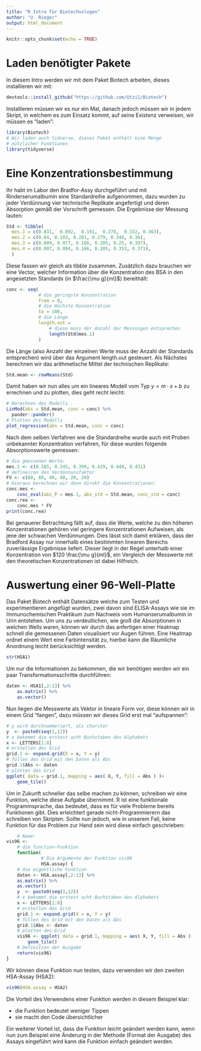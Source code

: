 ```yaml
---
title: "R Intro für Biotechnologen"
author: "U. Rieger"
output: html_document
---
```


```r
knitr::opts_chunk$set(echo = TRUE)
```

# Laden benötigter Pakete

In diesem Intro werden wir mit dem Paket Biotech arbeiten, dieses installieren wir mit:
```r
devtools::install_github("https://github.com/Utzi1/Biotech")
```
Installieren müssen wir es nur ein Mal, danach jedoch müssen wir in jedem Skript, in welchem es zum Einsatz kommt, auf seine Existenz verweisen, wir müssen es "laden":
```r
library(Biotech)
# Wir laden auch tidverse, dieses Paket enthält eine Menge
# nützlicher Funktionen
library(tidyverse)
```
# Eine Konzentrationsbestimmung

Ihr habt im Labor den Bradfor-Assy durchgeführt und mit Rinderserumalbumin eine Standardreihe aufgenommen, dazu wurden zu jeder Verdünnung vier technische Replikate angefertigt und deren Absorption gemäß der Vorschrift gemessen.
Die Ergebnisse der Messung lauten:
```r
Std <- tibble(
  mes.1 = c(0.031,	0.092,	0.191,	0.278,	0.332, 0.363),
  mes.2 = c(0.04, 0.103, 0.201, 0.279, 0.348, 0.36),
  mes.3 = c(0.009, 0.077, 0.166, 0.205, 0.25, 0.397), 
  mes.4 = c(0.007, 0.084, 0.166, 0.205, 0.353, 0.371),
  )
```
Diese fassen wir gleich als tibble zusammen.
Zusätzlich dazu brauchen wir eine Vector, welcher Information über die Konzentration des BSA in den angesetzten Standards (in $\frac{\mu g}{ml}$) bereithält:
```r
conc <- seq(
            # die geringste Konzentration
            from = 0,
            # die Höchste Konzentration
            to = 100,
            # die Länge
            length.out = 
                # diese muss der Anzahl der Messungen entsprechen
                length(Std$mes.1)
            )
```

Die Länge (also Anzahl der einzelnen Werte muss der Anzahl der Standards entsprechen) wird über das Argument length.out gesteuert.
Als Nächstes berechnen wir das arithmetische Mittel der technischen Replikate:
```r
Std.mean <- rowMeans(Std)
```

Damit haben wir nun alles um ein lineares Modell vom Typ $y = m \cdot x + b$ zu errechnen und zu plotten, dies geht recht leicht:
```r
# Berechnen des Modells
LinMod(abs = Std.mean, conc = conc) %>%
  pander::pander()
# Plotten des Modells
plot_regression(abs = Std.mean, conc = conc)
```

Nach dem selben Verfahren wie die Standardreihe wurde auch mit Proben unbekannter Konzentration verfahren, für diese wurden folgende Absorptionswerte gemessen:
```r
# die gmessenen Werte:
mes.1 <- c(0.185, 0.245, 0.399, 0.429, 0.448, 0.431)
# defineiren des Verdünnunsfaktor
FV <- c(80, 80, 40, 40, 20, 20)
# Hieraus berechnen wir dann direkt die Konzentrationen:
conc.mes <- 
    conc_eval(abs_P = mes.1, abs_std = Std.mean, conc_std = conc)
conc.rea <- 
    conc.mes * FV
print(conc.rea)
```
Bei genauerer Betrachtung fällt auf, dass die Werte, welche zu den höheren Konzentrationen gehören viel geringere Konzentrationen Aufweisen, als jene der schwachen Verdünnungen.
Dies lässt sich damit erklären, dass der Bradford Assay nur innerhalb eines bestimmten linearen Bereichs zuverlässige Ergebnisse liefert.
Dieser liegt in der Regel unterhalb einer Konzentration von $120 \frac{\mu g}{ml}$, ein Vergleich der Messwerte mit den theoretischen Konzentrationen ist dabei Hilfreich.
 
# Auswertung einer 96-Well-Platte

Das Paket Biotech enthält Datensätze welche zum Testen und experimentieren angefügt wurden, zwei davon sind ELISA-Assays wie sie im Immunochemischen Praktikum zum Nachweis vom Humanserumalbumin in Urin entstehen.
Um uns zu verdeutlichen, wie groß die Absorptionen in welchen Wells waren, können wir durch das anfertigen einer Heatmap schnell die gemessenen Daten visualisiert vor Augen führen.
Eine Heatmap ordnet einem Wert eine Farbintensität zu, hierbei kann die Räumliche Anordnung leicht berücksichtigt werden.
```r
str(HSA1)
```
Um nur die Informationen zu bekommen, die wir benötigen werden wir ein paar Transformationsschritte durchführen:
```r
daten <- HSA1[,2:13] %>% 
    as.matrix() %>% 
    as.vector()
```
Nun liegen die Messwerte als Vektor in lineare Form vor, diese können wir in einem Grid "fangen", dazu müssen wir dieses Grid erst mal "aufspannen":
```r
# y wird durchnummeriert, als charcter
y  <- paste0(seq(1,12))
# x bekommt die erstest acht Buchstaben des Alphabets
x <- LETTERS[1:8]
# erstellen des Grid
grid.1 <- expand.grid(X = x, Y = y)
# füllen des Grid mit den Daten als Abs
grid.1$Abs <- daten
# plotten des Grid
ggplot( data = grid.1, mapping = aes( X, Y, fill = Abs ) )+
    geom_tile()
```
Um in Zukunft schneller das selbe machen zu können, schreiben wir eine Funktion, welche diese Aufgabe übernimmt.
R ist eine funktionale Programmsprache, das bedeutet, dass es für viele Probleme bereits Funktionen gibt.
Dies erleichtert gerade nicht-Programmierern das schreiben von Skripten.
Sollte nun jedoch, wie in unserem Fall, keine Funktion für das Problem zur Hand sein wird diese einfach geschrieben:

```r
    # Name:
vis96 <- 
    # die function-Funktion
    function(
             # Die Argumente der Funktion vis96
             HSA.assay) {
    # die eigentliche Funktion
    daten <- HSA.assay[,2:13] %>% 
    as.matrix() %>% 
    as.vector()
    y  <- paste0(seq(1,12))
    # x bekommt die erstest acht Buchstaben des Alphabets
    x <- LETTERS[1:8]
    # erstellen des Grid
    grid.1 <- expand.grid(X = x, Y = y)
    # füllen des Grid mit den Daten als Abs
    grid.1$Abs <- daten
    # plotten des Grid
    vis96 <- ggplot( data = grid.1, mapping = aes( X, Y, fill = Abs ) )+
        geom_tile()
    # Definition der Ausgabe
    return(vis96)
}
```
Wir können diese Funktion nun testen, dazu verwenden wir den zweiten HSA-Assay (HSA2):
```r
vis96(HSA.assay = HSA2)
```

Die Vorteil des Verwendens einer Funktion werden in diesem Beispiel klar:

* die Funktion bedeutet weniger Tippen
* sie macht den Code übersichtlicher

Ein weiterer Vorteil ist, dass die Funktion leicht geändert werden kann, wenn nun zum Beispiel eine Änderung in der Methode (Format der Ausgabe) des Assays eingeführt wird kann die Funktion einfach geändert werden.
